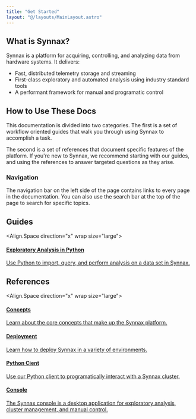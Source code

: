 ```yaml
---
title: "Get Started"
layout: "@/layouts/MainLayout.astro"
---
```




## What is Synnax?

Synnax is a platform for acquiring, controlling, and analyzing data from hardware 
systems. It delivers:

* Fast, distributed telemetry storage and streaming
* First-class exploratory and automated analysis using industry standard tools
* A performant framework for manual and programatic control

## How to Use These Docs

This documentation is divided into two categories. The first is a set of workflow oriented
guides that walk you through using Synnax to accomplish a task. 

The second is a set of references that document specific features of the platform. If 
you're new to Synnax, we recommend starting with our guides, and using the references
to answer targeted questions as they arise.

### Navigation

The navigation bar on the left side of the page contains links to every page in the
documentation. You can also use the search bar at the top of the page to search for
specific topics.

## Guides

<Align.Space direction="x" wrap size="large">
<a class="chip" href="/guides/exploratory-analysis-in-python">
<div>
<h4>Exploratory Analysis in Python</h4>
<p>
Use Python to import, query, and perform analysis on a data set in Synnax.
</p>
</div>
</a>
</Align.Space>

## References

<Align.Space direction="x" wrap size="large">
<a class="chip" href="/concepts/overview">
<div>
<h4>Concepts</h4>
<p>
Learn about the core concepts that make up the Synnax platform.
</p>
</div>
</a>
<a class="chip" href="/deployment/get-started">
<div>
<h4>Deployment</h4>
<p>
Learn how to deploy Synnax in a variety of environments.
</p>
</div>
</a>
<a class="chip" href="/python-client/get-started">
<div>
<h4>Python Cient</h4>
<p>
Use our Python client to programatically interact
with a Synnax cluster.
</p>
</div>
</a>
<a class="chip" href="/console/get-started">
<div>
<h4>Console</h4>
<p>
The Synnax console is a desktop application for exploratory analysis, cluster management,
and manual control.
</p>
</div>
</a>
</Align.Space>





